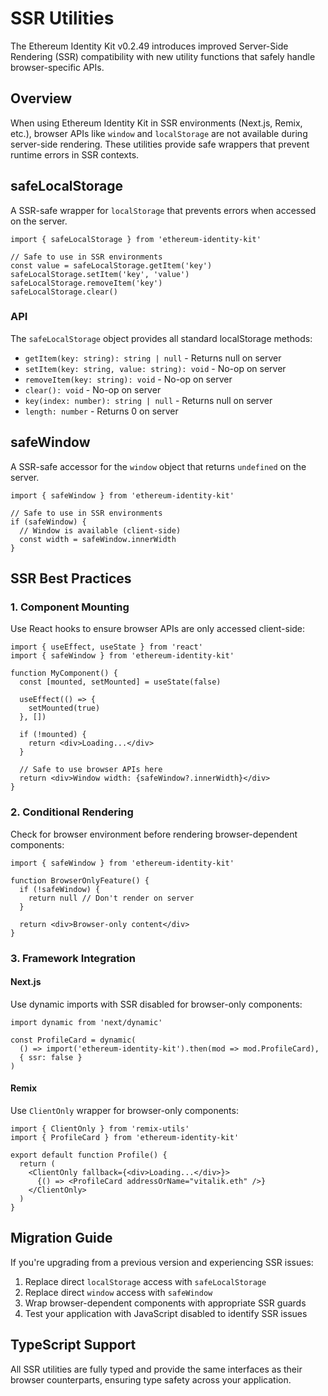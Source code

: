 # SSR Utilities

The Ethereum Identity Kit v0.2.49 introduces improved Server-Side Rendering (SSR) compatibility with new utility functions that safely handle browser-specific APIs.

## Overview

When using Ethereum Identity Kit in SSR environments (Next.js, Remix, etc.), browser APIs like `window` and `localStorage` are not available during server-side rendering. These utilities provide safe wrappers that prevent runtime errors in SSR contexts.

## safeLocalStorage

A SSR-safe wrapper for `localStorage` that prevents errors when accessed on the server.

```tsx
import { safeLocalStorage } from 'ethereum-identity-kit'

// Safe to use in SSR environments
const value = safeLocalStorage.getItem('key')
safeLocalStorage.setItem('key', 'value')
safeLocalStorage.removeItem('key')
safeLocalStorage.clear()
```

### API

The `safeLocalStorage` object provides all standard localStorage methods:

- `getItem(key: string): string | null` - Returns null on server
- `setItem(key: string, value: string): void` - No-op on server
- `removeItem(key: string): void` - No-op on server
- `clear(): void` - No-op on server
- `key(index: number): string | null` - Returns null on server
- `length: number` - Returns 0 on server

## safeWindow

A SSR-safe accessor for the `window` object that returns `undefined` on the server.

```tsx
import { safeWindow } from 'ethereum-identity-kit'

// Safe to use in SSR environments
if (safeWindow) {
  // Window is available (client-side)
  const width = safeWindow.innerWidth
}
```

## SSR Best Practices

### 1. Component Mounting

Use React hooks to ensure browser APIs are only accessed client-side:

```tsx
import { useEffect, useState } from 'react'
import { safeWindow } from 'ethereum-identity-kit'

function MyComponent() {
  const [mounted, setMounted] = useState(false)

  useEffect(() => {
    setMounted(true)
  }, [])

  if (!mounted) {
    return <div>Loading...</div>
  }

  // Safe to use browser APIs here
  return <div>Window width: {safeWindow?.innerWidth}</div>
}
```

### 2. Conditional Rendering

Check for browser environment before rendering browser-dependent components:

```tsx
import { safeWindow } from 'ethereum-identity-kit'

function BrowserOnlyFeature() {
  if (!safeWindow) {
    return null // Don't render on server
  }

  return <div>Browser-only content</div>
}
```

### 3. Framework Integration

#### Next.js

Use dynamic imports with SSR disabled for browser-only components:

```tsx
import dynamic from 'next/dynamic'

const ProfileCard = dynamic(
  () => import('ethereum-identity-kit').then(mod => mod.ProfileCard),
  { ssr: false }
)
```

#### Remix

Use `ClientOnly` wrapper for browser-only components:

```tsx
import { ClientOnly } from 'remix-utils'
import { ProfileCard } from 'ethereum-identity-kit'

export default function Profile() {
  return (
    <ClientOnly fallback={<div>Loading...</div>}>
      {() => <ProfileCard addressOrName="vitalik.eth" />}
    </ClientOnly>
  )
}
```

## Migration Guide

If you're upgrading from a previous version and experiencing SSR issues:

1. Replace direct `localStorage` access with `safeLocalStorage`
2. Replace direct `window` access with `safeWindow`
3. Wrap browser-dependent components with appropriate SSR guards
4. Test your application with JavaScript disabled to identify SSR issues

## TypeScript Support

All SSR utilities are fully typed and provide the same interfaces as their browser counterparts, ensuring type safety across your application.